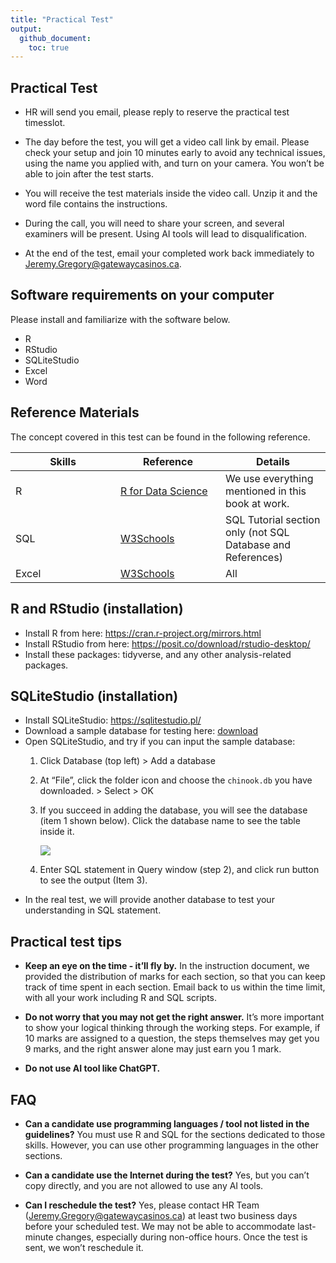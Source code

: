 ```yaml
---
title: "Practical Test"
output: 
  github_document:
    toc: true
---
```


## Practical Test

-   HR will send you email, please reply to reserve the practical test timesslot.

-   The day before the test, you will get a video call link by email. Please check your setup and join 10 minutes early to avoid any technical issues, using the name you applied with, and turn on your camera. You won't be able to join after the test starts.

-   You will receive the test materials inside the video call. Unzip it and the word file contains the instructions.

-   During the call, you will need to share your screen, and several examiners will be present. Using AI tools will lead to disqualification.

-   At the end of the test, email your completed work back immediately to [Jeremy.Gregory\@gatewaycasinos.ca](mailto:Jeremy.Gregory@gatewaycasinos.ca){.email}.

## Software requirements on your computer

Please install and familiarize with the software below.

-   R
-   RStudio
-   SQLiteStudio
-   Excel
-   Word

## Reference Materials

The concept covered in this test can be found in the following reference.

| Skills | Reference | Details |
|------------------------|------------------------|------------------------|
| R | [R for Data Science](https://r4ds.hadley.nz/) | We use everything mentioned in this book at work. |
| SQL | [W3Schools](https://www.w3schools.com/sql/default.asp) | SQL Tutorial section only (not SQL Database and References) |
| Excel | [W3Schools](https://www.w3schools.com/excel/index.php) | All |

## R and RStudio (installation)

-   Install R from here: <https://cran.r-project.org/mirrors.html>
-   Install RStudio from here: <https://posit.co/download/rstudio-desktop/>
-   Install these packages: tidyverse, and any other analysis-related packages.

## SQLiteStudio (installation)

-   Install SQLiteStudio: <https://sqlitestudio.pl/>
-   Download a sample database for testing here: [download](assets/chinook.db)
-   Open SQLiteStudio, and try if you can input the sample database:
    1.  Click Database (top left) \> Add a database

    2.  At "File", click the folder icon and choose the `chinook.db` you have downloaded. \> Select \> OK

    3.  If you succeed in adding the database, you will see the database (item 1 shown below). Click the database name to see the table inside it.

        ![](assets/SQLiteStudio.png)

    4.  Enter SQL statement in Query window (step 2), and click run button to see the output (Item 3).
-   In the real test, we will provide another database to test your understanding in SQL statement.

## Practical test tips

-   **Keep an eye on the time - it'll fly by.** In the instruction document, we provided the distribution of marks for each section, so that you can keep track of time spent in each section. Email back to us within the time limit, with all your work including R and SQL scripts.

-   **Do not worry that you may not get the right answer.** It's more important to show your logical thinking through the working steps. For example, if 10 marks are assigned to a question, the steps themselves may get you 9 marks, and the right answer alone may just earn you 1 mark.

-   **Do not use AI tool like ChatGPT.**

## FAQ

-   **Can a candidate use programming languages / tool not listed in the guidelines?** You must use R and SQL for the sections dedicated to those skills. However, you can use other programming languages in the other sections.

-   **Can a candidate use the Internet during the test?** Yes, but you can't copy directly, and you are not allowed to use any AI tools.

-   **Can I reschedule the test?** Yes, please contact HR Team ([Jeremy.Gregory\@gatewaycasinos.ca](mailto:Jeremy.Gregory@gatewaycasinos.ca){.email}) at least two business days before your scheduled test. We may not be able to accommodate last-minute changes, especially during non-office hours. Once the test is sent, we won't reschedule it.
